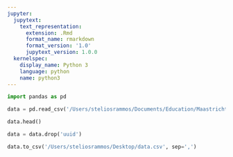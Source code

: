 ```yaml
---
jupyter:
  jupytext:
    text_representation:
      extension: .Rmd
      format_name: rmarkdown
      format_version: '1.0'
      jupytext_version: 1.0.0
  kernelspec:
    display_name: Python 3
    language: python
    name: python3
---
```


```python
import pandas as pd 
```

```python
data = pd.read_csv('/Users/steliosrammos/Documents/Education/Maastricht/DKE-Year3/BachelorThesis/bachelor_thesis/data/interim/data_extra_nogo_2018_with_missing.csv', sep=';')
```

```python
data.head()
```

```python
data = data.drop('uuid')
```

```python
data.to_csv('/Users/steliosrammos/Desktop/data.csv', sep=',')
```

```python

```
